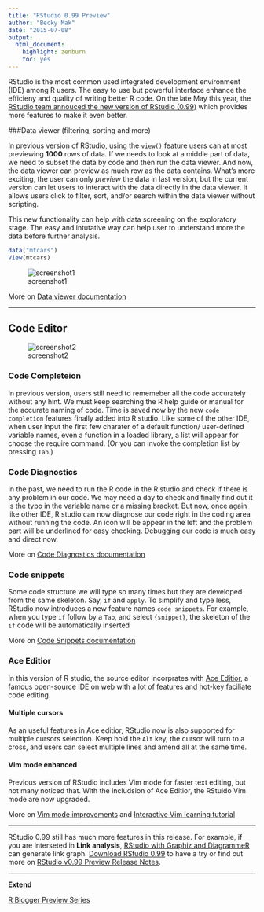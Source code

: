 ```yaml
---
title: "RStudio 0.99 Preview"
author: "Becky Mak"
date: "2015-07-08"
output: 
  html_document: 
    highlight: zenburn
    toc: yes
---
```

RStudio is the most common used integrated development environment (IDE) among R users. The easy to use but powerful interface enhance the efficieny and quality of writing better R code. On the late May this year, the [RStudio team annouced the new version of RStudio (0.99)] which provides more features to make it even better.


###Data viewer (filtering, sorting and more)

In previous version of RStudio, using the `view()` feature users can at most previewing __1000__ rows of data. If we needs to look at a middle part of data, we need to subset the data by code and then run the data viewer. And now, the data viewer can preview as much row as the data contains. What's more exciting, the user can only _preview_ the data in last version, but the current version can let users to interact with the data directly in the data viewer. It allows users click to filter, sort, and/or search within the data viewer without scripting.

This new functionality can help with data screening on the exploratory stage. The easy and intutative way can help user to understand more the data before further analysis. 

```r
data("mtcars")
View(mtcars)
```
![screenshot1](screenshot/screenshot_1_data_viewer.gif)

More on [Data viewer documentation]

---

## Code Editor

![screenshot2](screenshot/screenshot_2_code_editor.gif)

### Code Completeion

In previous version, users still need to rememeber all the code accurately without any hint. We must keep searching the R help guide or manual for the accurate naming of code. Time is saved now by the new `code completion` features finally added into R studio. Like some of the other IDE, when user input the first few charater of a default function/ user-defined variable names, even a function in a loaded library, a list will appear for choose the require command. (Or you can invoke the completion list by pressing `Tab`.)

### Code Diagnostics

In the past, we need to run the R code in the R studio and check if there is any problem in our code. We may need a day to check and finally find out it is the typo in the variable name or a missing bracket. But now, once again like other IDE, R studio can now diagnose our code right in the coding area without running the code. An icon will be appear in the left and the problem part will be underlined for easy checking. Debugging our code is much easy and direct now.

More on [Code Diagnostics documentation]

### Code snippets
Some code structure we will type so many times but they are developed from the same skeleton. Say, `if` and `apply`. To simplify and type less, RStudio now introduces a new feature names `code snippets`. For example, when you type `if` follow by a `Tab`, and select `{snippet}`, the skeleton of the `if` code will be automatically inserted

More on [Code Snippets documentation]


### Ace Editior
In this version of R studio, the source editor incorprates with [Ace Editior], a famous open-source IDE on web with a lot of features and hot-key faciliate code editing. 

#### Multiple cursors
As an useful features in Ace editior, RStudio now is also supported for multiple cursors selection. Keep hold the `Alt` key, the cursor will turn to a cross, and users can select multiple lines and amend all at the same time.

#### Vim mode enhanced
Previous version of RStudio includes Vim mode for faster text editing, but not many noticed that. With the includsion of Ace Editior, the RStuido Vim mode are now upgraded. 

More on [Vim mode improvements] and [Interactive Vim learning tutorial]

---

RStudio 0.99 still has much more features in this release. For example, if you are interseted in __Link analysis__, [RStudio with Graphiz and DiagrammeR] can generate link graph.
[Download RStudio 0.99] to have a try or find out more on [RStudio v0.99 Preview Release Notes]. 

---

**Extend**

[Download RStudio 0.99]:(https://www.rstudio.com/products/rstudio/download/)

[RStudio v0.99 Preview Release Notes]:(http://www.rstudio.com/products/rstudio/download/preview-release-notes/)

[RStudio team annouced the new version of RStudio (0.99)]:(http://blog.rstudio.org/2015/05/26/new-version-of-rstudio-v0-99/)

[R Blogger Preview Series](http://www.r-bloggers.com/?s=RStudio+v0.99+Preview)


[Data viewer documentation]:(https://support.rstudio.com/hc/en-us/articles/205175388-Using-the-Data-Viewer)

[Code Diagnostics documentation]:(https://support.rstudio.com/hc/en-us/articles/205753617-Code-Diagnostics)

[Code Snippets documentation]:(https://support.rstudio.com/hc/en-us/articles/204463668-Code-Snippets)

[Vim mode improvements]:(http://blog.rstudio.org/2015/02/23/rstudio-0-99-preview-vim-mode-improvements/)

[RStudio with Graphiz and DiagrammeR]:(https://plus.google.com/+SharonMachlis/posts/CKLJTRHxe5K)

[Ace Editior]:(http://ace.c9.io/)

[Interactive Vim learning tutorial]:(http://www.openvim.com/sandbox.html)